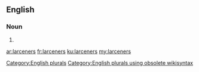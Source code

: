 ==English==

===Noun===
{{head|en}}

# {{plural of|larcener}}

[[Category:English plurals]][[Category:English plurals using obsolete wikisyntax]]

[[ar:larceners]]
[[fr:larceners]]
[[ku:larceners]]
[[my:larceners]]